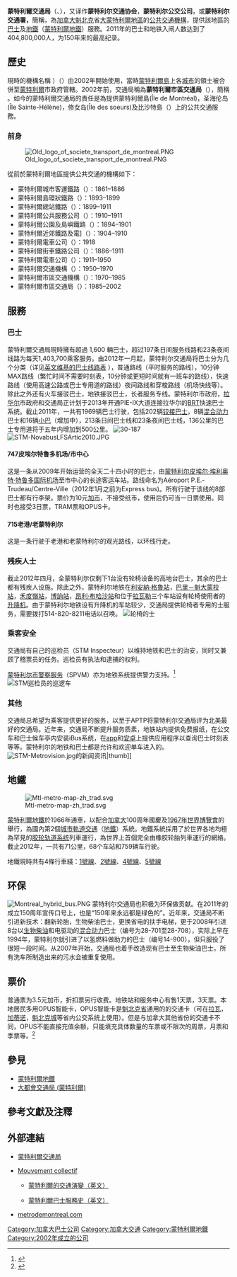 {{NoteTA
|G1=TO
}}
{{Infobox Company
|company_name   = 蒙特利尔交通局
|company_logo   = [[File:SOCIETE_TRANSPORT_DE_MONTREAL.PNG|x50px]]
|company_slogan = Mouvement Collectif （一起前进）
|foundation     = 1861年
|location       = [[加拿大|加拿大]][[魁北克|魁北克]][[蒙特利尔|蒙特利尔]]
|key_people     = 总裁：Michel Labrecque先生
|industry       = [[公共交通|公共交通]]
|homepage       = [http://www.stm.info www.stm.info]
}}

'''蒙特利爾交通局'''（{{lang-fr|Société de transport de Montréal}}、{{lang-en|Montreal Transit Corporation}}），又译作'''蒙特利尔交通协会'''，'''蒙特利尔公交公司'''，或'''蒙特利尔交通署，'''簡稱'''{{lang|fr|STM}}'''，為[[加拿大|加拿大]][[魁北克|魁北克]]省[[大蒙特利爾地區|大蒙特利爾地區]]的[[公共交通|公共交通]][[機構|機構]]，提供該地區的[[巴士|巴士]]及[[地鐵|地鐵]]（[[蒙特利爾地鐵|蒙特利爾地鐵]]）服務。2011年的巴士和地铁入闸人数达到了404,800,000人，为150年来的最高纪录。

== 歷史 ==

現時的機構名稱 {{lang-fr|Société de transport de Montréal}}）（{{lang|fr|STM}}）由2002年開始使用，當時[[蒙特利爾島|蒙特利爾島]]上各[[城市|城市]]的領土被合併至[[蒙特利爾|蒙特利爾]]市政府管轄。2002年前，交通局稱為'''蒙特利爾市區交通局'''（{{lang-fr|Société de transport de la communauté urbaine de Montréal}}），簡稱 {{lang|fr|STCUM}}。如今的蒙特利爾交通局的責任是為提供蒙特利爾島(Île de Montréal)，圣海伦岛(Île Sainte-Hélène)，修女岛(Île des soeurs)及比沙特島（{{lang-fr|Île-Bizard}}）上的公共交通服務。

=== 前身 ===
[[File:Old_logo_of_societe_transport_de_montreal.PNG|thumb]]

從前於蒙特利爾地區提供公共交通的機構如下：

* 蒙特利爾城市客運鐵路（{{lang|en|Montreal City Passenger Railway Company (MSR)}}）：1861–1886
* 蒙特利爾島環狀鐵路（{{lang|en|Montreal Island Beltline Railway (MTR)}}）：1893–1899
* 蒙特利爾總站鐵路（{{lang|en|Montreal Terminal Railway}}）：1899–1911
* 蒙特利爾公共服務公司（{{lang|en|Montreal Public Service Corporation (STP)}}）：1910–1911
* 蒙特利爾公園及島嶼鐵路（{{lang|en|Montreal Park and Island Railway}}）：1894–1901
* 蒙特利爾近郊鐵路及電]（{{lang|en|Montreal Suburban Tramway and Power}}）：1904–1910
* 蒙特利爾電車公司（{{lang|fr|Commission de tramway Montreal}}）：1918
* 蒙特利爾街車鐵路公司（{{lang|en|Montreal Street Railway Company (MTR and MPIR)}}）：1886–1911
* 蒙特利爾電車公司（{{lang|en|Montreal Tramways Company (MTC)}}）：1911–1950
* 蒙特利爾交通機構（{{lang|fr|La Commission de transport de Montréal (CTM)}}）：1950–1970
* 蒙特利爾市區交通機構（{{lang|fr|Commission de transport de la communauté urbaine de Montréal}}）：1970–1985
* 蒙特利爾市區交通局（{{lang|fr|Société de transport de la communauté urbaine de Montréal}}）：1985–2002

== 服務 ==

=== 巴士 ===

蒙特利爾交通局現時擁有超過 1,600 輛巴士，超过197条日间服务线路和23条夜间线路为每天1,403,700乘客服务。由2012年一月起，蒙特利尔交通局将巴士分为几个分类（详见[http://en.wikipedia.org/wiki/List_of_Montreal_Bus_Routes 英文维基的巴士线路表] {{Wayback|url=http://en.wikipedia.org/wiki/List_of_Montreal_Bus_Routes |date=20190929142934 }}），普通路线（平时服务的路线），10分钟MAX路线（繁忙时间不需要时刻表，10分钟或更短时间就有一班车的路线），快速路线（使用高速公路或巴士专用道的路线）夜间路线和穿梭路线（机场快线等）。除此之外还有火车接驳巴士，地铁接驳巴士，长者服务专线。蒙特利尔市政府，[[拉华尔|拉华尔]]市政府和交通局正计划于2013年开通PIE-IX大道连接拉华尔的[[BRT|BRT]]快速巴士系统。截止2011年，一共有1969辆巴士行驶，包括202辆[[铰接巴士|铰接巴士]]，8辆[[混合动力|混合动力]]巴士和16辆[[小巴|小巴]]（增加中），213条日间巴士线和23条夜间巴士线，136公里的巴士专用道将于五年内增加到500公里。
[[File:STMbus30-167.jpg|30-187]]
[[File:STM-NovabusLFSArtic2010.JPG|left]]

==== 747皮埃尔特鲁多机场/市中心 ====
这是一条从2009年开始运营的全天二十四小时的巴士，由[[蒙特利尔皮埃尔·埃利奥特·特鲁多国际机场|蒙特利尔皮埃尔·埃利奥特·特鲁多国际机场]]至市中心的长途客运车站。路线命名为Aéroport P.E.-Trudeau/Centre-Ville（2012年1月之前为Express bus)。所有行驶于该线的8部巴士都有行李架。票价为10元[[加币|加币]]，不接受纸币，使用后仍可当一日票使用。同时也接受3日票，TRAM票和OPUS卡。

==== 715老港/老蒙特利尔 ====
这是一条行驶于老港和老蒙特利尔的观光路线，以环线行走。

=== 残疾人士 ===

截止2012年四月，全蒙特利尔仅剩下1台没有轮椅设备的高地台巴士，其余的巴士都有残疾人设施。除此之外，蒙特利尔地铁在[[利安納·格魯站|利安納·格魯站]]，[[巴里站|巴里－魁大蒙校站]]，[[禾度嶺站|禾度嶺站]]，[[博訥站|博訥站]]，[[昂利·布哈沙站|昂利·布哈沙站]]和位于[[拉瓦勒_(魁北克)|拉瓦勒]]三个车站设有轮椅使用者的[[升降机|升降机]]。由于蒙特利尔地铁设有升降机的车站较少，交通局提供轮椅者专用的士服务，需要拨打514-820-8211电话以召唤。
[[Image:'97-'02_Ford_E-Series_Bus_(STM).JPG|轮椅的士]]

=== 乘客安全 ===

交通局有自己的巡检员（STM Inspecteur）以维持地铁和巴士的治安，同时又兼顾了稽票员的任务。巡检员有执法和逮捕的权利。

[[蒙特利尔市警察局|蒙特利尔市警察服务]]（SPVM）亦为地铁系统提供警力支持。<ref>{{Cite web|title=Inspectors and police officers|url=http://www.stm.info/en/info/rules/inspectors-and-police-officers|accessdate=2019-11-23|work=Société de transport de Montréal|language=en|archive-date=2020-12-03|archive-url=https://web.archive.org/web/20201203011642/http://stm.info/en/info/rules/inspectors-and-police-officers|dead-url=no}}</ref>
[[File:Ford_Crown_Victoria_STM.jpg|STM巡检员的巡逻车]]

=== 其他 ===

交通局总希望为乘客提供更好的服务，以至于APTP将蒙特利尔交通局评为北美最好的交通局。近年来，交通局不断提升服务质素，地铁站内提供免费报纸，在公交车和巴士候车亭内安装iBus系统，在[[App_Store_(iOS)|app]]和[[安卓|安卓]]上提供应用程序以查询巴士时刻表等等。蒙特利尔的地铁和巴士都是允许和欢迎单车进入的。
[[File:STM-Metrovision.jpg|left]]的新闻资讯|thumb]]

== 地鐵 ==

{{main|蒙特利爾地鐵}}
[[Image:Mtl-metro-map-zh_trad.svg|thumb]]

[[蒙特利爾地鐵|蒙特利爾地鐵]]於1966年通車，以配合[[加拿大|加拿大]]100周年國慶及[[1967年世界博覽會|1967年世界博覽會]]的舉行，為國內第2個[[城市軌道交通|城市軌道交通]]（[[地鐵|地鐵]]）系統。地鐵系統採用了於世界各地均極為罕見的[[胶轮轨道系统|胶轮轨道系统]]列車運行，為世界上首個完全由橡胶轮胎列車運行的網絡。截止2012年，一共有71公里，68个车站和759辆车行驶。

地鐵現時共有4條行車綫：[[蒙特利爾地鐵1號線|1號線]]、[[蒙特利爾地鐵2號線|2號線]]、[[蒙特利爾地鐵4號線|4號線]]、[[蒙特利爾地鐵5號線|5號線]]

== 环保 ==
[[File:Montreal_hybrid_bus.PNG|thumb]]
蒙特利尔交通局也积极为环保做贡献。在2011年的成立150周年宣传口号上，也是“150年来永远都是绿色的”。近年来，交通局不断引进新技术：翻新轮胎，生物柴油巴士，更换省电的扶手电梯，更于2008年引进8台以[[生物柴油|生物柴油]]和电驱动的[[混合动力|混合动力]]巴士（编号为28-701至28-708），实际上早在1994年，蒙特利尔就引进了以氢燃料做助力的巴士（编号14-900），但只服役了很短一段时间。从2007年开始，交通局也着手改造现有巴士至生物柴油巴士。所有洗车所制造出来的污水会被重复使用。

== 票价 ==

普通票为3.5元加币，折扣票另行收费。地铁站和服务中心有售1天票，3天票。本地居民多用OPUS智能卡，OPUS智能卡是[[魁北克省|魁北克省]]通用的的交通卡（可在[[拉瓦勒|拉瓦]]，[[加蒂諾|加蒂诺]]，[[魁北克城|魁北克城]]等省内公交系统上使用）。但是与加拿大其他省份的交通卡不同，OPUS不能直接充值余额，只能填充具体数量的车票或不限次的周票，月票和季票等。<ref>{{Cite web|title=Fares|url=http://www.stm.info/en/info/fares|accessdate=2019-11-23|work=Société de transport de Montréal|language=en|archive-date=2021-04-29|archive-url=https://web.archive.org/web/20210429141124/http://stm.info/en/info/fares|dead-url=no}}</ref>

== 參見 ==

* [[蒙特利爾地鐵|蒙特利爾地鐵]]
* [[大都會交通局_(蒙特利爾)|大都會交通局 (蒙特利爾)]]

== 參考文獻及注釋 ==

<references/>

== 外部連結 ==
* {{fr}}{{en}} [http://www.stm.info 蒙特利爾交通局] {{Wayback|url=http://www.stm.info/ |date=20110224023150 }} 
* {{fr}} [http://mouvementcollectif.org Mouvement collectif] {{Wayback|url=http://mouvementcollectif.org/ |date=20170622070013 }}
** {{fr}}{{en}} [https://web.archive.org/web/20090420162100/http://www.stm.info/en-bref/ancetres.htm 蒙特利爾的交通演變][https://web.archive.org/web/20130512231914/http://www.stm.info/english/en-bref/a-ancetres.htm （英文）]
** {{fr}}{{en}} [https://web.archive.org/web/20080919070037/http://www.stm.info/en-bref/autobus.htm 蒙特利爾巴士服務史][https://web.archive.org/web/20090224093040/http://stm.info/English/en-bref/a-autobus.htm （英文）]
* [http://www.metrodemontreal.com metrodemontreal.com] {{Wayback|url=http://www.metrodemontreal.com/ |date=20210309154924 }}

{{DEFAULTSORT:Montreal}}

[[Category:加拿大巴士公司|Category:加拿大巴士公司]]
[[Category:加拿大交通|Category:加拿大交通]]
[[Category:蒙特利爾地鐵|Category:蒙特利爾地鐵]]
[[Category:2002年成立的公司|Category:2002年成立的公司]]